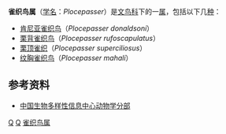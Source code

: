 {{Automatic taxobox
| taxon = Plocepasser
| image = Plocepasser mahali.jpg
| image_caption =[[纹胸雀织鸟|纹胸雀织鸟]]（''Plocepasser mahali''）
| authority = A. Smith, 1836
}}
'''雀织鸟属'''（[[学名|学名]]：''Plocepasser''）是[[文鸟科|文鸟科]]下的一[[属|属]]，包括以下几[[种|种]]：
* [[肯尼亚雀织鸟|肯尼亚雀织鸟]]（''Plocepasser donaldsoni''）
* [[栗背雀织鸟|栗背雀织鸟]]（''Plocepasser rufoscapulatus''）
* [[栗顶雀织|栗顶雀织]]（''Plocepasser superciliosus''）
* [[纹胸雀织鸟|纹胸雀织鸟]]（''Plocepasser mahali''）

==参考资料==
*[http://zd1.brim.ac.cn/Mnamelist.asp?start=13462 中国生物多样性信息中心动物学分部]{{dead link|date=2018年2月 |bot=InternetArchiveBot |fix-attempted=yes }}
{{Taxonbar}}

[[Category:1836年描述的分类群|Q]]
[[Category:织布鸟科|Q]]
[[Category:雀织鸟属|]]